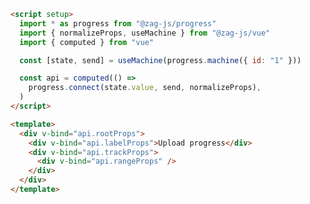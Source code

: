 ```md
<script setup>
  import * as progress from "@zag-js/progress"
  import { normalizeProps, useMachine } from "@zag-js/vue"
  import { computed } from "vue"

  const [state, send] = useMachine(progress.machine({ id: "1" }))

  const api = computed(() =>
    progress.connect(state.value, send, normalizeProps),
  )
</script>

<template>
  <div v-bind="api.rootProps">
    <div v-bind="api.labelProps">Upload progress</div>
    <div v-bind="api.trackProps">
      <div v-bind="api.rangeProps" />
    </div>
  </div>
</template>
```
